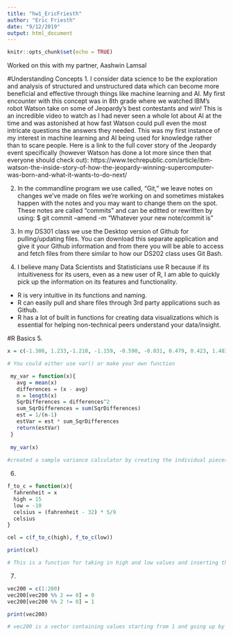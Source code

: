 ---
title: "hw1_EricFriesth"
author: "Eric Friesth"
date: "9/12/2019"
output: html_document
---

```{r setup, include=FALSE}
knitr::opts_chunk$set(echo = TRUE)
```

Worked on this with my partner, Aashwin Lamsal

#Understanding Concepts
1. I consider data science to be the exploration and analysis of structured and unstructured data which can become more beneficial and effective through things like machine learning and AI. My first encounter with this concept was in 8th grade where we watched IBM's robot Watson take on some of Jeopardy's best contestants and win! This is an incredible video to watch as I had never seen a whole lot about AI at the time and was astonished at how fast Watson could pull even the most intricate questions the answers they needed. This was my first instance of my interest in machine learning and AI being used for knowledge rather than to scare people. Here is a link to the full cover story of the Jeopardy event specifically (however Watson has done a lot more since then that everyone should check out): https://www.techrepublic.com/article/ibm-watson-the-inside-story-of-how-the-jeopardy-winning-supercomputer-was-born-and-what-it-wants-to-do-next/ 

2. In the commandline program we use called, "Git," we leave notes on changes we've made on files we're working on and sometimes mistakes happen with the notes and you may want to change them on the spot. These notes are called "commits" and can be editted or rewritten by using:
$ git commit --amend -m "Whatever your new note/commit is"

3. In my DS301 class we use the Desktop version of Github for pulling/updating files. You can download this separate application and give it your Github information and from there you will be able to access and fetch files from there similar to how our DS202 class uses Git Bash.

4. I believe many Data Scientists and Statisticians use R because if its intuitiveness for its users, even as a new user of R, I am able to quickly pick up the information on its features and functionality.
+ R is very intuitive in its functions and naming.
+ R can easily pull and share files through 3rd party applications such as Github.
+ R has a lot of built in functions for creating data visualizations which is essential for helping non-technical peers understand your data/insight.

#R Basics
5. 
```{r}
x = c(-1.308, 1.233,-1.210, -1.159, -0.590, -0.031, 0.479, 0.423, 1.483, 0.174)

# You could either use var() or make your own function

 my_var = function(x){
   avg = mean(x)
   differences = (x - avg)
   n = length(x)
   SqrDifferences = differences^2
   sum_SqrDifferences = sum(SqrDifferences)
   est = 1/(n-1)
   estVar = est * sum_SqrDifferences
   return(estVar)
 }
 
 my_var(x)
 
#created a sample variance calculator by creating the individual pieces of the equation rather than using var()

```
6. 
```{r}
f_to_c = function(x){
  fahrenheit = x
  high = 15
  low = -10
  celsius = (fahrenheit - 32) * 5/9
  celsius
}

cel = c(f_to_c(high), f_to_c(low))

print(cel)

# This is a function for taking in high and low values and inserting those converted values into a vector called, "cel"

```

7. 
```{r}

vec200 = c(1:200)
vec200[vec200 %% 2 == 0] = 0
vec200[vec200 %% 2 != 0] = 1

print(vec200)

# vec200 is a vector containing values starting from 1 and going up by 1 until it reaches 200, even indices are replaced with '0' and the odd with '1'
```






















